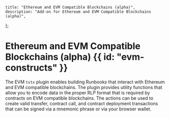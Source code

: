     title: "Ethereum and EVM Compatible Blockchains (alpha)",
    description: "Add-on for Ethereum and EVM Compatible Blockchains (alpha)",
};

# Ethereum and EVM Compatible Blockchains (alpha) {{ id: "evm-constructs" }}

The EVM `txtx` plugin enables building Runbooks that interact with Ethereum and EVM compatible blockchains. 
The plugin provides utility functions that allow you to encode data in the proper RLP format that is required by contracts on EVM compatible blockchains.
The actions can be used to create valid transfer, contract call, and contract deployment transactions that can be signed via a mnemonic phrase or via your browser wallet. 
